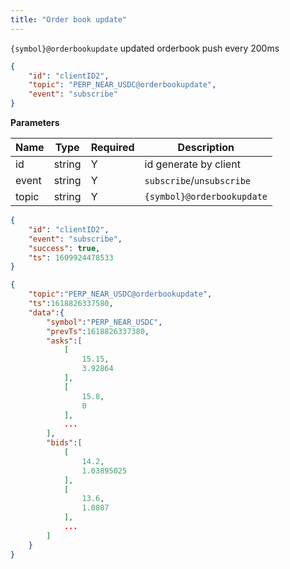 ```yaml
---
title: "Order book update"
---
```


`{symbol}@orderbookupdate` updated orderbook push every 200ms

```json 
{
    "id": "clientID2",
    "topic": "PERP_NEAR_USDC@orderbookupdate",
    "event": "subscribe"
}
```

**Parameters**

| Name   | Type   | Required | Description                                           |
| ------ | ------ | -------- | ----------------------------------------------------- |
| id     | string | Y        | id generate by client                                 |
| event  | string | Y        | `subscribe`/`unsubscribe`                             |
| topic  | string | Y        | `{symbol}@orderbookupdate`                            |

<RequestExample>

```json Response
{
    "id": "clientID2",
    "event": "subscribe",
    "success": true,
    "ts": 1609924478533
}
```

</RequestExample>

<ResponseExample>

```json Subscribed Message
{
    "topic":"PERP_NEAR_USDC@orderbookupdate",
    "ts":1618826337580,
    "data":{
        "symbol":"PERP_NEAR_USDC",
        "prevTs":1618826337380,
        "asks":[
            [
                15.15,
                3.92864
            ],
            [
                15.8,
                0
            ],
            ...
        ],
        "bids":[
            [
                14.2,
                1.03895025
            ],
            [
                13.6,
                1.0807
            ],
            ...
        ]
    }
}
```

</ResponseExample>